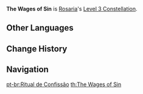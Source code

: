 {{Constellation Infobox
|image       = Constellation The Wages of Sin.png
|description = Increases the Level of [[Ravaging Confession]] by 3.<br />Maximum upgrade level is 15.
|level       = 3
|character   = Rosaria
|utility1    = Talent Level Increase
|utility2    = Elemental Skill Level Increase
}}
'''The Wages of Sin''' is [[Rosaria]]'s [[Level 3 Constellation]].
<!--
==Gameplay Notes==
-->

==Other Languages==
{{Other Languages
|en      = The Wages of Sin
|zhs     = 告解之仪
|zhs_rm  = Gàojiě zhī Yí
|zht     = 告解之儀
|zht_rm  = Gàojiě zhī Yí
|zh_tl   = Ceremony of Confession
|ja      = 懺悔の儀
|ja_rm   = Zange no Gi{{Assumed}}
|ja_tl   = Ceremony of Repentance
|ko      = 고해의 의식
|ko_rm   = Gohae-ui Uisik
|ko_tl   = Ceremony of Confession
|es      = Sacramento de la penitencia
|es_tl   = Sacrament of Penance
|fr      = Rite de confession
|fr_tl   = Rite of Confession
|ru      = Таинство покаяния
|ru_tl   = 
|th      = The Wages of Sin
|vi      = Buổi Lễ Xưng Tội
|vi_tl   = Confession Ceremony
|de      = Beichtritual
|de_tl   = Confessional Ritual
|id      = The Wages of Sin
|pt      = Ritual de Confissão
|pt_tl   = Ritual of Confession
}}

==Change History==
{{Change History|1.4}}

==Navigation==
{{Talent Navbox|Rosaria}}
[[pt-br:Ritual de Confissão]]
[[th:The Wages of Sin]]
